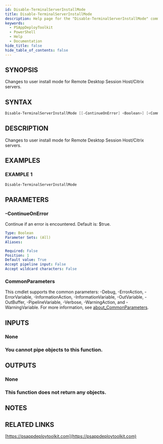 ```yaml
---
id: Disable-TerminalServerInstallMode
title: Disable-TerminalServerInstallMode
description: Help page for the "Disable-TerminalServerInstallMode" command
keywords:
  - PSAppDeployToolkit
  - PowerShell
  - Help
  - Documentation
hide_title: false
hide_table_of_contents: false
---
```


## SYNOPSIS

Changes to user install mode for Remote Desktop Session Host/Citrix servers.

## SYNTAX

```powershell
Disable-TerminalServerInstallMode [[-ContinueOnError] <Boolean>] [<CommonParameters>]
```

## DESCRIPTION

Changes to user install mode for Remote Desktop Session Host/Citrix servers.

## EXAMPLES

### EXAMPLE 1

```powershell
Disable-TerminalServerInstallMode
```

## PARAMETERS

### -ContinueOnError

Continue if an error is encountered.
Default is: $true.

```yaml
Type: Boolean
Parameter Sets: (All)
Aliases:

Required: False
Position: 1
Default value: True
Accept pipeline input: False
Accept wildcard characters: False
```

### CommonParameters

This cmdlet supports the common parameters: -Debug, -ErrorAction, -ErrorVariable, -InformationAction, -InformationVariable, -OutVariable, -OutBuffer, -PipelineVariable, -Verbose, -WarningAction, and -WarningVariable. For more information, see [about_CommonParameters](http://go.microsoft.com/fwlink/?LinkID=113216).

## INPUTS

### None

### You cannot pipe objects to this function.

## OUTPUTS

### None

### This function does not return any objects.

## NOTES

## RELATED LINKS

[https://psappdeploytoolkit.com](https://psappdeploytoolkit.com)
